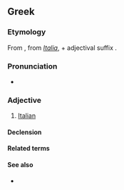 ==Greek==

===Etymology===
From {{m|el|Ιταλία||Italy}}, from {{uder|el|la|-}} ''[[Italia]]'', + adjectival suffix {{m|el|-ικός}}.

===Pronunciation===
* {{IPA|el|/italiˈkos/}}

===Adjective===
{{el-adj|f=ιταλική|n=ιταλικό}}

# [[Italian]] {{gloss|relating to [[Italy]] or its people or language}}

====Declension====
{{el-decl-adj|dec=ός-ή-ό|stem=ιταλικ|nopio=1}}

====Related terms====
{{see|el|Ιταλία|t=Italy|g=f}}

====See also====
* {{l|el|[[πλάγιος|πλάγιοι]] [[χαρακτήρες]]|g=m-p|t=italics, italic characters}}
